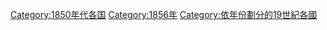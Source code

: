 [[Category:1850年代各国|Category:1850年代各国]]
[[Category:1856年|Category:1856年]]
[[Category:依年份劃分的19世紀各國|Category:依年份劃分的19世紀各國]]